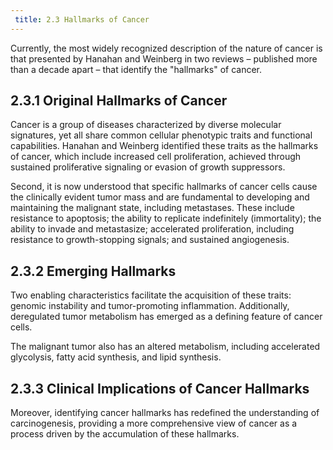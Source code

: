 ```yaml
---
 title: 2.3 Hallmarks of Cancer
---
```



Currently, the most widely recognized description of the nature of cancer is that presented by Hanahan and Weinberg in two reviews – published more than a decade apart – that identify the "hallmarks" of cancer.

## 2.3.1 Original Hallmarks of Cancer

Cancer is a group of diseases characterized by diverse molecular signatures, yet all share common cellular phenotypic traits and functional capabilities. Hanahan and Weinberg identified these traits as the hallmarks of cancer, which include increased cell proliferation, achieved through sustained proliferative signaling or evasion of growth suppressors.

Second, it is now understood that specific hallmarks of cancer cells cause the clinically evident tumor mass and are fundamental to developing and maintaining the malignant state, including metastases. These include resistance to apoptosis; the ability to replicate indefinitely (immortality); the ability to invade and metastasize; accelerated proliferation, including resistance to growth-stopping signals; and sustained angiogenesis.

## 2.3.2 Emerging Hallmarks

Two enabling characteristics facilitate the acquisition of these traits: genomic instability and tumor-promoting inflammation. Additionally, deregulated tumor metabolism has emerged as a defining feature of cancer cells.

The malignant tumor also has an altered metabolism, including accelerated glycolysis, fatty acid synthesis, and lipid synthesis.

## 2.3.3 Clinical Implications of Cancer Hallmarks

Moreover, identifying cancer hallmarks has redefined the understanding of carcinogenesis, providing a more comprehensive view of cancer as a process driven by the accumulation of these hallmarks.
